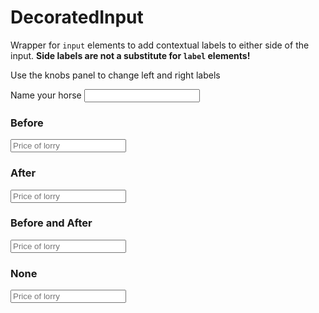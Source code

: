 

<Meta title="Components|Forms/DecoratedInput" decorators={[withKnobs]} component={DecoratedInput} />

# DecoratedInput

Wrapper for `input` elements to add contextual labels to either side of the
input. **Side labels are not a substitute for `label` elements!**

<Story name="Knobs">
  <React.Fragment>
    <p className="margin--bottom type--data color--purple fontStyle--italic">
      Use the knobs panel to change left and right labels
    </p>
    <label htmlFor="horseName">Name your horse</label>
    <DecoratedInput
      before={text('before', 'before')}
      after={text('after', 'after')}
    >
      <input id="horseName" type="text" />
    </DecoratedInput>
  </React.Fragment>
</Story>

<Props of={DecoratedInput} />


### Before

<Preview>
  <Story name="Before">
    <DecoratedInput before="£">
      <input type="number" placeholder="Price of lorry" step="0.01" min="0.01" />
    </DecoratedInput>
  </Story>
</Preview>

### After

<Preview>
  <Story name="After">
    <DecoratedInput after="GBP">
      <input type="number" placeholder="Price of lorry" step="0.01" min="0.01" />
    </DecoratedInput>
  </Story>
</Preview>

### Before and After

<Preview>
  <Story name="Before and After">
    <DecoratedInput before="£" after="GBP">
      <input type="number" placeholder="Price of lorry" step="0.01" min="0.01" />
    </DecoratedInput>
  </Story>
</Preview>

### None

<Preview>
  <Story name="None">
    <DecoratedInput>
      <input type="number" placeholder="Price of lorry" step="0.01" min="0.01" />
    </DecoratedInput>
  </Story>
</Preview>